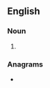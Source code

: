 ==English==

===Noun===
{{head|en|noun plural form}}

# {{plural of|ringlet|lang=en}}

===Anagrams===
* {{anagrams|en|Giltners|Sterling|Tinglers|sterling|tinglers|tringles}}
